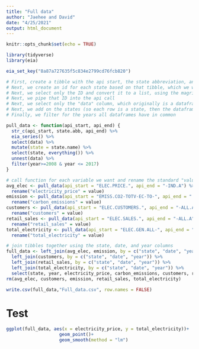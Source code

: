 ```yaml
---
title: "Full data"
author: "Jaehee and David"
date: "4/25/2021"
output: html_document
---
```


```r
knitr::opts_chunk$set(echo = TRUE)
```

```r
library(tidyverse)
library(eia) 
```

``` r
eia_set_key("8a87a727635f5c834e2799cd76fcb820")

# First, create a tibble with the api start, the state abbreviation, and the api end
# Next, we create an id for each state based on that tibble, which we will use in the api call
# Next, we select only the ID and convert it to a list, using the magrittr::extract to keep it in the pipe
# Next, we pipe that ID into the api call
# Next, we select only the "data" column, which originally is a dataframe containing the value, date, and year for every state
# Next, we add on the states (so each row is a state, then the dataframe of its data) and unnest() into a longer dataframe
# Finally, we filter for the years all dataframes have in common

pull_data <- function(api_start, api_end) {
  str_c(api_start, state.abb, api_end) %>% 
  eia_series() %>% 
  select(data) %>% 
  mutate(state = state.name) %>% 
  select(state, everything()) %>% 
  unnest(data) %>%
  filter(year>=2008 & year <= 2017)
}
```

```r
# call function for each variable we want and rename the standard "value" column to the more descriptive name we want in the final data
avg_elec <- pull_data(api_start = "ELEC.PRICE.", api_end = "-IND.A") %>% 
  rename("electricity_price" = value)
emission <- pull_data(api_start = "EMISS.CO2-TOTV-EC-TO-", api_end = ".A") %>% 
  rename("carbon_emissions" = value)
customers <- pull_data(api_start = "ELEC.CUSTOMERS.", api_end = "-ALL.A") %>% 
  rename("customers" = value)
retail_sales <- pull_data(api_start = "ELEC.SALES.", api_end = "-ALL.A") %>% 
  rename("retail_sales" = value)
total_electricity <- pull_data(api_start = "ELEC.GEN.ALL-", api_end = "-99.A") %>% 
  rename("total_electricity" = value)
```



```r
# join tibbles together using the state, date, and year columns
full_data <- left_join(avg_elec, emission, by = c("state", "date", "year")) %>% 
  left_join(customers, by = c("state", "date", "year")) %>% 
  left_join(retail_sales, by = c("state", "date", "year")) %>% 
  left_join(total_electricity, by = c("state", "date", "year")) %>% 
  select(state, year, electricity_price, carbon_emissions, customers, retail_sales, total_electricity)
rm(avg_elec, customers, emission, retail_sales, total_electricity)
```

```r
write.csv(full_data,"Full_data.csv", row.names = FALSE)

```

# Test
```r
ggplot(full_data, aes(x = electricity_price, y = total_electricity))+
                    geom_point()+
                    geom_smooth(method = "lm")
```


